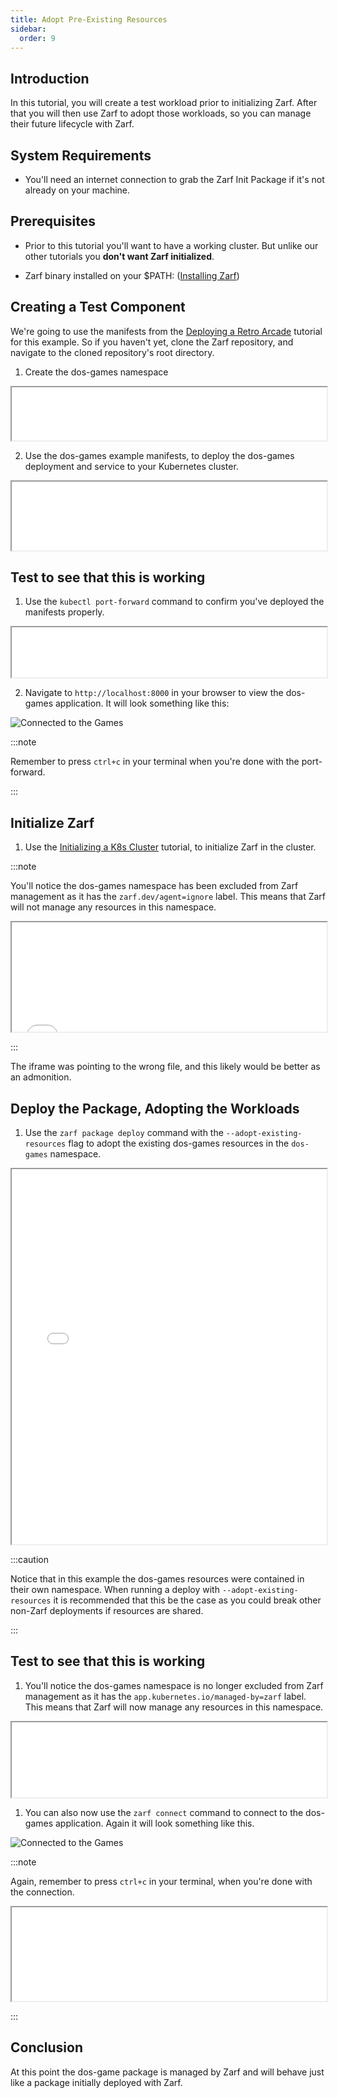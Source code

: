```yaml
---
title: Adopt Pre-Existing Resources
sidebar:
  order: 9
---
```


## Introduction

In this tutorial, you will create a test workload prior to initializing Zarf.  After that you will then use Zarf to adopt those workloads, so you can manage their future lifecycle with Zarf.

## System Requirements

- You'll need an internet connection to grab the Zarf Init Package if it's not already on your machine.

## Prerequisites

- Prior to this tutorial you'll want to have a working cluster.  But unlike our other tutorials you **don't want Zarf initialized**.

- Zarf binary installed on your $PATH: ([Installing Zarf](/getting-started/install/))

## Creating a Test Component

We're going to use the manifests from the [Deploying a Retro Arcade](/tutorials/3-deploy-a-retro-arcade/) tutorial for this example.  So if you haven't yet, clone the Zarf repository, and navigate to the cloned repository's root directory.

1. Create the dos-games namespace

<iframe src="/tutorials/resource_adoption_namespace.html" width="100%" height="85px"></iframe>

2. Use the dos-games example manifests, to deploy the dos-games deployment and service to your Kubernetes cluster.

<iframe src="/tutorials/resource_adoption_manifests.html" width="100%" height="110px"></iframe>

## Test to see that this is working

1. Use the `kubectl port-forward` command to confirm you've deployed the manifests properly.  

<iframe src="/tutorials/resource_adoption_forward.html" width="100%" height="80px"></iframe>

2. Navigate to `http://localhost:8000` in your browser to view the dos-games application. It will look something like this:

![Connected to the Games](../../../assets/tutorials/games_connected.png)

:::note

Remember to press `ctrl+c` in your terminal when you're done with the port-forward.

:::

## Initialize Zarf

1. Use the [Initializing a K8s Cluster](/tutorials/1-initializing-a-k8s-cluster/) tutorial, to initialize Zarf in the cluster.

:::note

You'll notice the dos-games namespace has been excluded from Zarf management as it has the `zarf.dev/agent=ignore` label.  This means that Zarf will not manage any resources in this namespace.

<iframe src="/tutorials/resource_adoption_ignored.html" width="100%" height="175px"></iframe>

:::

The iframe was pointing to the wrong file, and this likely would be better as an admonition.

## Deploy the Package, Adopting the Workloads

1. Use the `zarf package deploy` command with the `--adopt-existing-resources` flag to adopt the existing dos-games resources in the `dos-games` namespace.

<iframe src="/tutorials/resource_adoption_deploy.html" width="100%" height="600px"></iframe>

:::caution

Notice that in this example the dos-games resources were contained in their own namespace.  When running a deploy with `--adopt-existing-resources` it is recommended that this be the case as you could break other non-Zarf deployments if resources are shared.

:::

## Test to see that this is working

1. You'll notice the dos-games namespace is no longer excluded from Zarf management as it has the `app.kubernetes.io/managed-by=zarf` label.  This means that Zarf will now manage any resources in this namespace.

<iframe src="/tutorials/resource_adoption_adopted.html" width="100%" height="120px"></iframe>

1. You can also now use the `zarf connect` command to connect to the dos-games application. Again it will look something like this.

![Connected to the Games](../../../assets/tutorials/games_connected.png)

:::note

Again, remember to press `ctrl+c` in your terminal, when you're done with the connection.

<iframe src="/tutorials/resource_adoption_connect.html" width="100%"></iframe>

:::

## Conclusion

At this point the dos-game package is managed by Zarf and will behave just like a package initially deployed with Zarf.
